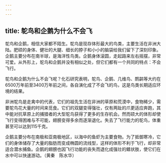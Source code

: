 ```yaml
---
---
---
```

title: 鸵鸟和企鹅为什么不会飞
---






鸵鸟和企鹅，相信大家都不陌生。鸵鸟是现存体形最大的鸟类，主要生活在非洲大陆。肥硕的身体、健壮的大腿、细长的脖子和小小的脑袋给我们留下了深刻印象。企鹅主要分布在南半球，是海洋性鸟类。企鹅身体滚圆，走起路来左右摇摆，非常可爱。从外形上，鸵鸟和企鹅并没有相似之处，但它们都有一个共同的特点：不会飞行。

鸵鸟和企鹅为什么不会飞呢？化石研究表明，鸵鸟、企鹅、几维鸟、鸸鹋等大约在6500万年前至3400万年前之间，各自演化成了不会飞的鸟，这是鸟类长期适应环境的结果。



非洲鸵鸟是走禽中的代表，它们的祖先生活在非洲的草原和荒漠中，食物稀少，需要鸵鸟花大量的时间来觅食。它们的双腿变得强壮，仅有两趾的爪更适应奔跑，其中能对抗草原上的捕猎者的大型鸵鸟获得了更多的生存机会。然而硕大的体形却使飞行变得困难与不可能，翅膀变得多余而逐渐退化。失去了飞行能力的鸵鸟，体重甚至可以达到115千克。

企鹅主要分布在南极和亚南极地区，以海中的鱼虾为主要食物。为了抵御寒冷，它们的身体储存了大量的脂肪而变成椭圆的流线型，这样的体形不利于飞行，却非常适合潜水捕鱼。企鹅的翅膀也因飞行功能的丧失而退化成强壮的鳍状肢，使它们在水中可以快速游动。（黄秦　陈水华）